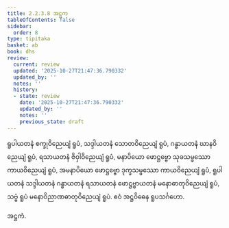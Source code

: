 ```yaml
---
title: 2.2.3.8 အဋ္ဌက
tableOfContents: false
sidebar:
  order: 8
type: tipitaka
basket: ab
book: dhs
review:
  current: review
  updated: '2025-10-27T21:47:36.790332'
  updated_by: ''
  notes: ''
  history:
  - state: review
    date: '2025-10-27T21:47:36.790332'
    updated_by: ''
    notes: ''
    previous_state: draft
---
```



<ReviewStatus review={frontmatter.review} showDetails={true} />

<HypothesisAnnotation frontmatter={frontmatter} />

<DynamicBreadcrumb />

<Division number="974" book="dhs" e="ch" v="29" p="203">

<Paragraph number="1634" book="dhs">
ရူပါယတနံ စက္ခုဝိညေယျံ ရူပံ, သဒ္ဒါယတနံ သောတဝိညေယျံ ရူပံ, ဂန္ဓာယတနံ ဃာနဝိညေယျံ ရူပံ, ရသာယတနံ ဇိဝှါဝိညေယျံ ရူပံ, မနာပိယော ဖောဋ္ဌဗ္ဗော သုခသမ္ဖဿော ကာယဝိညေယျံ ရူပံ, အမနာပိယော ဖောဋ္ဌဗ္ဗော ဒုက္ခသမ္ဖဿော ကာယဝိညေယျံ ရူပံ, ရူပါယတနံ သဒ္ဒါယတနံ ဂန္ဓာယတနံ ရသာယတနံ ဖောဋ္ဌဗ္ဗာယတနံ မနောဓာတုဝိညေယျံ ရူပံ, သဗ္ဗံ ရူပံ မနောဝိညာဏဓာတုဝိညေယျံ ရူပံ.

</Paragraph>
</Division>

<Paragraph number="1635" type="center" book="dhs">
ဧဝံ အဋ္ဌဝိဓေန ရူပသင်္ဂဟော.

  
အဋ္ဌကံ.
</Paragraph>